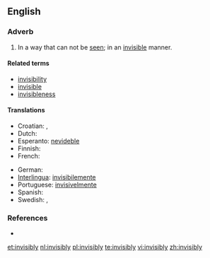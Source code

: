 ==English==

===Adverb===
{{infl|en|adverb}}

# In a way that can not be [[see]]n; in an [[invisible]] manner.

====Related terms====
* [[invisibility]]
* [[invisible]]
* [[invisibleness]]

====Translations====
{{trans-top|in a way that can not be seen}}
* Croatian: {{t-|hr|nevidljivo|alt=nevìdljivo}}, {{t|hr|neopazice|alt=neòpazicē}}
* Dutch: {{t+|nl|onzichtbaar}}
* Esperanto: [[nevideble]]
* Finnish: {{t-|fi|näkymättömästi}}
* French: {{t+|fr|invisiblement}}
{{trans-mid}}
* German: {{t+|de|unsichtbar}}
* [[Interlingua]]: [[invisibilemente]]
* Portuguese: [[invisivelmente]]
* Spanish: {{t-|es|invisiblemente}}
* Swedish: {{t+|sv|osynlig}}, {{t+|sv|osynligt}}
{{trans-bottom}}

===References===
* {{R:Webster 1913}}

[[et:invisibly]]
[[nl:invisibly]]
[[pl:invisibly]]
[[te:invisibly]]
[[vi:invisibly]]
[[zh:invisibly]]